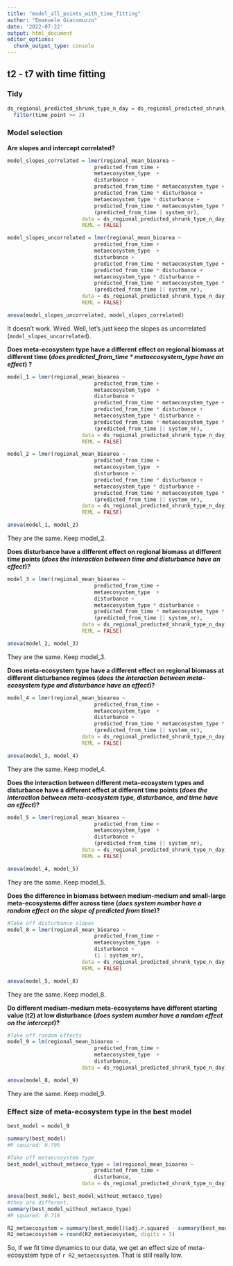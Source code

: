 ```yaml
---
title: "model_all_points_with_time_fitting"
author: "Emanuele Giacomuzzo"
date: '2022-07-22'
output: html_document
editor_options: 
  chunk_output_type: console
---
```


## t2 - t7 with time fitting

### Tidy

```r
ds_regional_predicted_shrunk_type_n_day = ds_regional_predicted_shrunk_type %>%
  filter(time_point >= 2)
```

### Model selection

**Are slopes and intercept correlated?**

```r
model_slopes_correlated = lmer(regional_mean_bioarea ~ 
                            predicted_from_time + 
                            metaecosystem_type  + 
                            disturbance + 
                            predicted_from_time * metaecosystem_type +
                            predicted_from_time * disturbance +
                            metaecosystem_type * disturbance +
                            predicted_from_time * metaecosystem_type * disturbance +
                            (predicted_from_time | system_nr),
                        data = ds_regional_predicted_shrunk_type_n_day,
                        REML = FALSE)

model_slopes_uncorrelated = lmer(regional_mean_bioarea ~ 
                            predicted_from_time + 
                            metaecosystem_type  + 
                            disturbance + 
                            predicted_from_time * metaecosystem_type +
                            predicted_from_time * disturbance +
                            metaecosystem_type * disturbance +
                            predicted_from_time * metaecosystem_type * disturbance +
                            (predicted_from_time || system_nr),
                        data = ds_regional_predicted_shrunk_type_n_day,
                        REML = FALSE)

anova(model_slopes_uncorrelated, model_slopes_correlated)
```

It doesn't work. Wired. Well, let's just keep the slopes as uncorrelated (`model_slopes_uncorrelated`).

**Does meta-ecosystem type have a different effect on regional biomass at different time (*does predicted_from_time \* metaecosystem_type have an effect*) ?**

```r
model_1 = lmer(regional_mean_bioarea ~ 
                            predicted_from_time + 
                            metaecosystem_type  + 
                            disturbance + 
                            predicted_from_time * metaecosystem_type +
                            predicted_from_time * disturbance +
                            metaecosystem_type * disturbance +
                            predicted_from_time * metaecosystem_type * disturbance +
                            (predicted_from_time || system_nr),
                        data = ds_regional_predicted_shrunk_type_n_day,
                        REML = FALSE)

model_2 = lmer(regional_mean_bioarea ~ 
                            predicted_from_time + 
                            metaecosystem_type  + 
                            disturbance + 
                            predicted_from_time * disturbance +
                            metaecosystem_type * disturbance +
                            predicted_from_time * metaecosystem_type * disturbance +
                            (predicted_from_time || system_nr),
                        data = ds_regional_predicted_shrunk_type_n_day,
                        REML = FALSE)

anova(model_1, model_2)
```

They are the same. Keep model_2.

**Does disturbance have a different effect on regional biomass at different time points (*does the interaction between time and disturbance have an effect*)?**

```r
model_3 = lmer(regional_mean_bioarea ~ 
                            predicted_from_time + 
                            metaecosystem_type  + 
                            disturbance + 
                            metaecosystem_type * disturbance +
                            predicted_from_time * metaecosystem_type * disturbance +
                            (predicted_from_time || system_nr),
                        data = ds_regional_predicted_shrunk_type_n_day,
                        REML = FALSE)

anova(model_2, model_3)
```

They are the same. Keep model_3.

**Does meta-ecosystem type have a different effect on regional biomass at different disturbance regimes (*does the interaction between meta-ecosystem type and disturbance have an effect*)?**

```r
model_4 = lmer(regional_mean_bioarea ~ 
                            predicted_from_time + 
                            metaecosystem_type  + 
                            disturbance + 
                            predicted_from_time * metaecosystem_type * disturbance +
                            (predicted_from_time || system_nr),
                        data = ds_regional_predicted_shrunk_type_n_day,
                        REML = FALSE)

anova(model_3, model_4)
```

They are the same. Keep model_4.

**Does the interaction between different meta-ecosystem types and disturbance have a different effect at different time points (*does the interaction between meta-ecosystem type, disturbance, and time have an effect*)?**

```r
model_5 = lmer(regional_mean_bioarea ~ 
                            predicted_from_time + 
                            metaecosystem_type  + 
                            disturbance + 
                            (predicted_from_time || system_nr),
                        data = ds_regional_predicted_shrunk_type_n_day,
                        REML = FALSE)

anova(model_4, model_5)
```

They are the same. Keep model_5.

**Does the difference in biomass between medium-medium and small-large meta-ecosystems differ across time (*does system number have a random effect on the slope of predicted from time*)?**

```r

#Take off disturbance slopes
model_8 = lmer(regional_mean_bioarea ~ 
                            predicted_from_time + 
                            metaecosystem_type  + 
                            disturbance + 
                            (1 | system_nr),
                        data = ds_regional_predicted_shrunk_type_n_day,
                        REML = FALSE)

anova(model_5, model_8)

```

They are the same. Keep model_8.

**Do different medium-medium meta-ecosystems have different starting value (t2) at low disturbance** **(*does system number have a random effect on the intercept*)?**

```r

#Take off random effects
model_9 = lm(regional_mean_bioarea ~ 
                            predicted_from_time + 
                            metaecosystem_type  + 
                            disturbance,
                        data = ds_regional_predicted_shrunk_type_n_day)

anova(model_8, model_9)
```

They are the same. Keep model_9.

### Effect size of meta-ecosystem type in the best model

```r

best_model = model_9

summary(best_model)
#R squared: 0.795

#Take off metaecosystem type
best_model_without_metaeco_type = lm(regional_mean_bioarea ~ 
                            predicted_from_time + 
                            disturbance,
                        data = ds_regional_predicted_shrunk_type_n_day)

anova(best_model, best_model_without_metaeco_type)
#they are different.
summary(best_model_without_metaeco_type)
#R squared: 0.718

R2_metaecosystem = summary(best_model)$adj.r.squared - summary(best_model_without_metaeco_type)$adj.r.squared
R2_metaecosystem = round(R2_metaecosystem, digits = 3)
```

So, if we fit time dynamics to our data, we get an effect size of meta-ecosystem type of `r R2_metaecosystem`. That is still really low.
